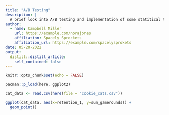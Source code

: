```yaml
---
title: "A/B Testing"
description: |
  A brief look into A/B testing and implementation of some statitical tests in R
author:
  - name: Campbell Miller
    url: https://example.com/norajones
    affiliation: Spacely Sprockets
    affiliation_url: https://example.com/spacelysprokets
date: 05-20-2022
output:
  distill::distill_article:
    self_contained: false
---
```


```r
knitr::opts_chunk$set(echo = FALSE)
```

```r
pacman::p_load(here, ggplot2)

cat_data <- read.csv(here(file = "cookie_cats.csv"))
```

```r
ggplot(cat_data, aes(x=retention_1, y=sum_gamerounds)) +
  geom_point()
```

